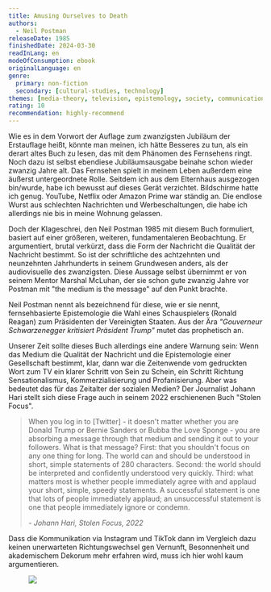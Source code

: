 ```yaml
---
title: Amusing Ourselves to Death
authors:
  - Neil Postman
releaseDate: 1985
finishedDate: 2024-03-30
readInLang: en
modeOfConsumption: ebook
originalLanguage: en
genre:
  primary: non-fiction
  secondary: [cultural-studies, technology]
themes: [media-theory, television, epistemology, society, communication]
rating: 10
recommendation: highly-recommend
---
```


Wie es in dem Vorwort der Auflage zum zwanzigsten Jubiläum der Erstauflage
heißt, könnte man meinen, ich hätte Besseres zu tun, als ein derart altes Buch
zu lesen, das mit dem Phänomen des Fernsehens ringt. Noch dazu ist selbst
ebendiese Jubiläumsausgabe beinahe schon wieder zwanzig Jahre alt. Das Fernsehen
spielt in meinem Leben außerdem eine äußerst untergeordnete Rolle. Seitdem ich
aus dem Elternhaus ausgezogen bin/wurde, habe ich bewusst auf dieses Gerät
verzichtet. Bildschirme hatte ich genug. YouTube, Netflix oder Amazon Prime war
ständig an. Die endlose Wurst aus schlechten Nachrichten und Werbeschaltungen,
die habe ich allerdings nie bis in meine Wohnung gelassen.

Doch der Klageschrei, den Neil Postman 1985 mit diesem Buch formuliert, basiert
auf einer größeren, weiteren, fundamentaleren Beobachtung. Er argumentiert,
brutal verkürzt, dass die Form der Nachricht die Qualität der Nachricht
bestimmt. So ist der schriftliche des achtzehnten und neunzehnten Jahrhunderts
in seinem Grundwesen anders, als der audiovisuelle des zwanzigsten. Diese
Aussage selbst übernimmt er von seinem Mentor Marshal McLuhan, der sie schon
gute zwanzig Jahre vor Postman mit "the medium is the message" auf den Punkt
brachte.

Neil Postman nennt als bezeichnend für diese, wie er sie nennt, fernsehbasierte
Epistemologie die Wahl eines Schauspielers (Ronald Reagan) zum Präsidenten der
Vereinigten Staaten. Aus der Ära _"Gouverneur Schwarzenegger kritisiert
Präsident Trump"_ mutet das prophetisch an.

Unserer Zeit sollte dieses Buch allerdings eine andere Warnung sein: Wenn das
Medium die Qualität der Nachricht und die Epistemologie einer Gesellschaft
bestimmt, klar, dann war die Zeitenwende vom gedruckten Wort zum TV ein klarer
Schritt von Sein zu Schein, ein Schritt Richtung Sensationalismus,
Kommerzialisierung und Profanisierung. Aber was bedeutet das für das Zeitalter
der sozialen Medien? Der Journalist Johann Hari stellt sich diese Frage auch in
seinem 2022 erschienenen Buch "Stolen Focus". <blockquote><p>When you log in to
[Twitter] - it doesn't matter whether you are Donald Trump or Bernie Sanders or
Bubba the Love Sponge - you are absorbing a message through that medium and
sending it out to your followers. What is that message? First: that you
shouldn't focus on any one thing for long. The world can and should be
understood in short, simple statements of 280 characters. Second: the world
should be interpreted and confidently understood very quickly. Third: what
matters most is whether people immediately agree with and applaud your short,
simple, speedy statements. A successful statement is one that lots of people
immediately applaud; an unsuccessful statement is one that people immediately
ignore or condemn.</p><footer><cite>- Johann Hari, <i>Stolen Focus,
2022</i></cite></footer></blockquote>

Dass die Kommunikation via Instagram und TikTok dann im Vergleich dazu keinen
unerwarteten Richtungswechsel gen Vernunft, Besonnenheit und akademischem
Dekorum mehr erfahren wird, muss ich hier wohl kaum argumentieren.

<figure class="fullwidth">
  <img src="/img/book-versus-tv.webp" aria-hidden />
</figure>
